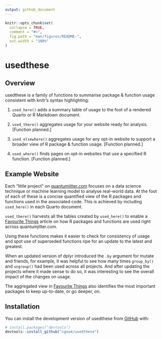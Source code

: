 ```yaml
---
output: github_document
---
```


<!-- README.md is generated from README.Rmd. Please edit that file -->

```r
knitr::opts_chunk$set(
  collapse = TRUE,
  comment = "#>",
  fig.path = "man/figures/README-",
  out.width = "100%"
)
```

# usedthese

<!-- badges: start -->

<!-- badges: end -->

## Overview

usedthese is a family of functions to summarise package & function usage consistent with knitr's syntax highlighting:

1.  `used_here()` adds a summary table of usage to the foot of a rendered Quarto or R Markdown document.

2.  `used_there()` aggregates usage for your website ready for analysis. [Function planned.]

3.  `used_elsewhere()` aggregates usage for any opt-in website to support a broader view of R package & function usage. [Function planned.]

4.  `used_where()` finds pages on opt-in websites that use a specified R function. [Function planned.]

## Example Website

Each "little project" on [quantumjitter.com](https://www.quantumjitter.com/project/) focuses on a data science technique or machine learning model to analyse real-world data. At the foot of each of these is a concise quantified view of the R packages and functions used in the associated code. This is achieved by including `used_here()` in each Quarto document.

`used_there()` harvests all the tables created by `used_here()` to enable a [Favourite Things](https://www.quantumjitter.com/project/box/) article on how R packages and functions are used right across quantumjitter.com.

Using these functions makes it easier to check for consistency of usage and spot use of superseded functions ripe for an update to the latest and greatest.

When an updated version of dplyr introduced the `.by` argument for mutate and friends, for example, it was helpful to see how many times `group_by()` and `ungroup()` had been used across all projects. And after updating the projects where it made sense to do so, it was interesting to see the overall impact of the changes on usage.

The aggregated view in [Favourite Things](https://www.quantumjitter.com/project/box/) also identifies the most important packages to keep up-to-date, or go deeper, on.

## Installation

You can install the development version of usedthese from [GitHub](https://github.com/) with:

``` r
# install.packages("devtools")
devtools::install_github("cgoo4/usedthese")
```
